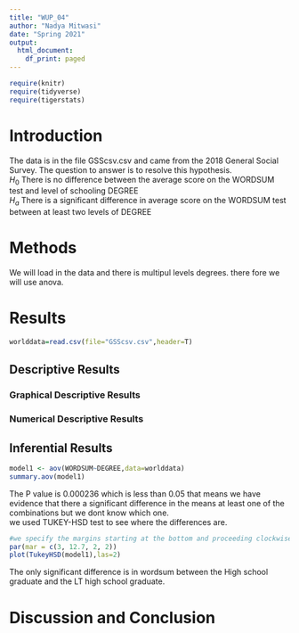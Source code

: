 ```yaml
---
title: "WUP_04"
author: "Nadya Mitwasi"
date: "Spring 2021"
output:
  html_document:
    df_print: paged
---
```


```r
require(knitr)
require(tidyverse)
require(tigerstats)

```

# Introduction

<!--In this section you explain what you are trying to show.  Where did the data come from?  What is the research or other question you are trying to answer?!-->

The data is in the file GSScsv.csv and came from the 2018 General Social Survey.  The question to answer is to resolve this hypothesis.  
$H_0$ There is no difference between the average score on the WORDSUM test and level of schooling DEGREE  
$H_a$ There is a significant difference in average score on the WORDSUM test between at least two levels of DEGREE  

# Methods

<!--Decide on your methods:  use "variable analysis" or other appropriate descriptors.  Make sure to choose at least one graphical method and at least one numerical method.!-->

We will load in the data and there is multipul levels degrees. there fore we will use anova.  

# Results
```r
worlddata=read.csv(file="GSScsv.csv",header=T)
```
<!--Divide this section into two sub-sections:  One for your descriptive  results and one for your inferential results.!-->

## Descriptive Results

### Graphical Descriptive Results

<!--Graphical results here.  Make sure to show your code.  Provide appropriate labels for axes, giving units if possible, and provide a good title for the graph, too.  Use the graphical results to describe the patterns if any that exist in the data as focused toward the research question!-->

### Numerical Descriptive Results

<!--Numerical results go here. Use the numerical results to describe the patterns if any that exist in the data as focused toward the research question!-->

## Inferential Results
```r
model1 <- aov(WORDSUM~DEGREE,data=worlddata)
summary.aov(model1)
```

The P value is 0.000236 which is less than 0.05 that means we have evidence that there a significant difference in the means at least one of the combinations but we dont know which one.  
we used TUKEY-HSD test to see where the differences are.  

```r
#we specify the margins starting at the bottom and proceeding clockwise - thus 8.7 is the left side margin to hold the names of the factors
par(mar = c(3, 12.7, 2, 2))
plot(TukeyHSD(model1),las=2)
```
The only significant difference is in wordsum between the High school graduate and the LT high school graduate.  

<!--State hypothesis clearly.  Make sure your discussion of the inferential test covers all the aspects that the test output produces, such as test statistic, p-value etc.  Make a decision about the null hypothesis, explain the assumptions on which the selected test/procedure was based, and why the chosen procedure satisfys the assumptions and is appropriate to answer the research question!-->


# Discussion and Conclusion

<!--Discussion and conclusion here.  If you found a relationship be sure to consider whether the relationship occurs because one of the variavbles causes the other, or whether they perhasps are related for some other reason.  Watch the chapter 6 videos from the GeorgeTown videos collection.!-->

